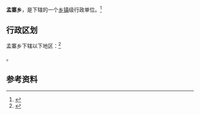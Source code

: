 {{中国乡级行政区|41/02/25/206/000}}

'''孟寨乡'''，是{{PRC admin/fullname|41/02/25/206/000|3}}下辖的一个[[乡镇|乡镇]]级行政单位。<ref>{{PRC admin/ref sgc|{{PRC admin/parent|41/02/25/206/000}}}}</ref>

== 行政区划 ==

孟寨乡下辖以下地区：<ref>{{PRC admin/ref sgc|41/02/25/206/000}}</ref>

{{PRC admin/children|41/02/25/206/000}}。

== 参考资料 ==

{{reflist}}

{{行政区划小作品}}
{{PRC admin/navcat|41/02/25/206/000}}